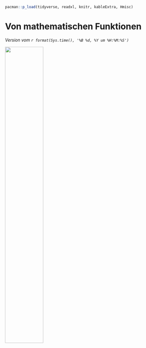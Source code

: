 ```r
pacman::p_load(tidyverse, readxl, knitr, kableExtra, Hmisc)
```

# Von mathematischen Funktionen {#sec-prob-basic}

*Version vom `r format(Sys.time(), '%B %d, %Y um %H:%M:%S')`*

![](images/caution.png){fig-align="center" width="50%"}
